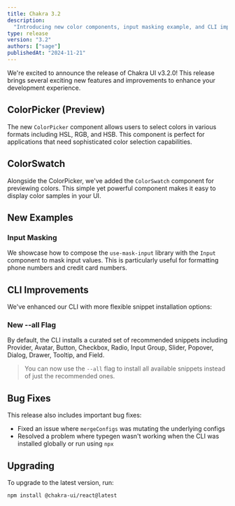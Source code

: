 ```yaml
---
title: Chakra 3.2
description:
  "Introducing new color components, input masking example, and CLI improvements"
type: release
version: "3.2"
authors: ["sage"]
publishedAt: "2024-11-21"
---
```


We're excited to announce the release of Chakra UI v3.2.0! This release brings
several exciting new features and improvements to enhance your development
experience.

## ColorPicker (Preview)

The new `ColorPicker` component allows users to select colors in various formats
including HSL, RGB, and HSB. This component is perfect for applications that
need sophisticated color selection capabilities.

<Example name="color-picker-basic" />

## ColorSwatch

Alongside the ColorPicker, we've added the `ColorSwatch` component for
previewing colors. This simple yet powerful component makes it easy to display
color samples in your UI.

<Example name="color-swatch-with-sizes" />

## New Examples

### Input Masking

We showcase how to compose the `use-mask-input` library with the `Input`
component to mask input values. This is particularly useful for formatting phone
numbers and credit card numbers.

<Example name="input-with-mask" />

## CLI Improvements

We've enhanced our CLI with more flexible snippet installation options:

### New --all Flag

By default, the CLI installs a curated set of recommended snippets including
Provider, Avatar, Button, Checkbox, Radio, Input Group, Slider, Popover, Dialog,
Drawer, Tooltip, and Field.

> You can now use the `--all` flag to install all available snippets instead of
> just the recommended ones.

## Bug Fixes

This release also includes important bug fixes:

- Fixed an issue where `mergeConfigs` was mutating the underlying configs
- Resolved a problem where typegen wasn't working when the CLI was installed
  globally or run using `npx`

## Upgrading

To upgrade to the latest version, run:

```bash
npm install @chakra-ui/react@latest
```
